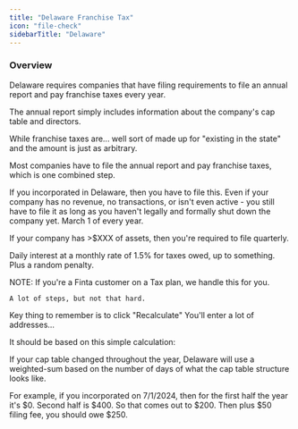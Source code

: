 ```yaml
---
title: "Delaware Franchise Tax"
icon: "file-check"
sidebarTitle: "Delaware"
---
```


### Overview
Delaware requires companies that have filing requirements to file an annual report and pay franchise taxes every year.

The annual report simply includes information about the company's cap table and directors.

While franchise taxes are... well sort of made up for "existing in the state" and the amount is just as arbitrary.

Most companies have to file the annual report and pay franchise taxes, which is one combined step.

<AccordionGroup>
  <Accordion title="Who is required to pay and file?">
If you incorporated in Delaware, then you have to file this. Even if your company has no revenue, no transactions, or isn't even active - you still have to file it as long as you haven't legally and formally shut down the company yet.
  </Accordion>

  <Accordion title="When is the deadline and what are late penalties?">
March 1 of every year.

If your company has >$XXX of assets, then you're required to file quarterly.

Daily interest at a monthly rate of 1.5% for taxes owed, up to something. Plus a random penalty.
  </Accordion>

  <Accordion title="How do I pay and file it?">
    NOTE: If you're a Finta customer on a Tax plan, we handle this for you.
    
    A lot of steps, but not that hard.
Key thing to remember is to click "Recalculate"
You'll enter a lot of addresses...
  </Accordion>

  <Accordion title="How is the tax amount calculated?">
    It should be based on this simple calculation:

If your cap table changed throughout the year, Delaware will use a weighted-sum based on the number of days of what the cap table structure looks like.

For example, if you incorporated on 7/1/2024, then for the first half the year it's $0. Second half is $400. So that comes out to $200. Then plus $50 filing fee, you should owe $250.
  </Accordion>
  
</AccordionGroup>